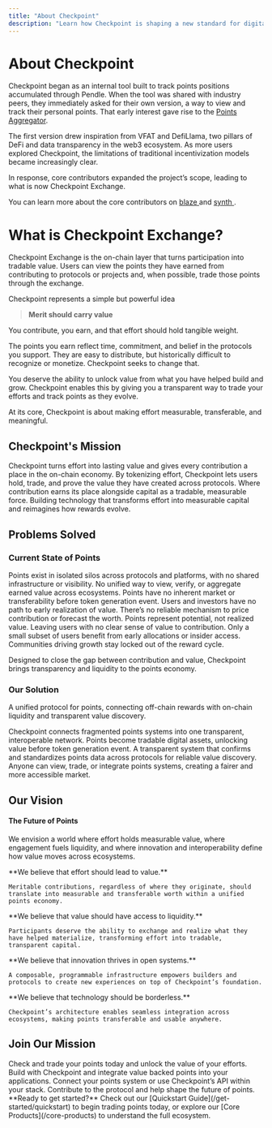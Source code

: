 ```yaml
---
title: "About Checkpoint"
description: "Learn how Checkpoint is shaping a new standard for digital rewards by bridging traditional points systems and decentralized networks"
---
```


# About Checkpoint

Checkpoint began as an internal tool built to track points positions accumulated through Pendle. When the tool was shared with industry peers, they immediately asked for their own version, a way to view and track their personal points. That early interest gave rise to the [Points Aggregator](/core-products/point-aggregator).

The first version drew inspiration from VFAT and DefiLlama, two pillars of DeFi and data transparency in the web3 ecosystem. As more users explored Checkpoint, the limitations of traditional incentivization models became increasingly clear.

In response, core contributors expanded the project’s scope, leading to what is now Checkpoint Exchange.

You can learn more about the core contributors on <Icon icon="x-twitter" /> [blaze <Icon icon="arrow-up-right-from-square" />](https://x.com/0xblaze_) and [synth <Icon icon="arrow-up-right-from-square" />](https://x.com/0xSynth).

# What is Checkpoint Exchange?
Checkpoint Exchange is the on-chain layer that turns participation into tradable value. Users can view the points they have earned from contributing to protocols or projects and, when possible, trade those points through the exchange.

Checkpoint represents a simple but powerful idea

> **Merit should carry value**

You contribute, you earn, and that effort should hold tangible weight.

The points you earn reflect time, commitment, and belief in the protocols you support. They are easy to distribute, but historically difficult to recognize or monetize. Checkpoint seeks to change that.

You deserve the ability to unlock value from what you have helped build and grow. Checkpoint enables this by giving you a transparent way to trade your efforts and track points as they evolve.

At its core, Checkpoint is about making effort measurable, transferable, and meaningful.

## Checkpoint's Mission

<CardGroup cols={2}>
  <Card title="Value for Merit" icon="person-digging">
    Checkpoint turns effort into lasting value and gives every contribution a place in the on-chain economy.
  </Card>
  <Card title="Proof of Effort" icon="building">
    By tokenizing effort, Checkpoint lets users hold, trade, and prove the value they have created across protocols.
  </Card>
  <Card title="Markets for Merit" icon="store">
    Where contribution earns its place alongside capital as a tradable, measurable force.
  </Card>
  <Card title="Future of Effort" icon="bolt">
    Building technology that transforms effort into measurable capital and reimagines how rewards evolve.
  </Card>
</CardGroup>

## Problems Solved

### Current State of Points

<Steps>
  <Step title="Fragmented Systems">
    Points exist in isolated silos across protocols and platforms, with no shared infrastructure or visibility.
    <Callout icon="puzzle-piece" iconType="solid">No unified way to view, verify, or aggregate earned value across ecosystems.</Callout>
  </Step>
  <Step title="No Liquidity">
    Points have no inherent market or transferability before token generation event.
    <Callout icon="droplet-slash" iconType="solid">Users and investors have no path to early realization of value.</Callout>
  </Step>
  <Step title="Uncertain Value">
    There’s no reliable mechanism to price contribution or forecast the worth.
    <Callout icon="handshake-slash" iconType="solid"> Points represent potential, not realized value. Leaving users with no clear sense of value to contribution.</Callout>
  </Step>
  <Step title="Limited Access">
    Only a small subset of users benefit from early allocations or insider access.
    <Callout icon="lock" iconType="solid">Communities driving growth stay locked out of the reward cycle.</Callout>
  </Step>
</Steps>

Designed to close the gap between contribution and value, Checkpoint brings transparency and liquidity to the points economy.

### Our Solution

A unified protocol for points, connecting off-chain rewards with on-chain liquidity and transparent value discovery.

<CardGroup cols={2}>
  <Card title="Unified Infrastructure" icon="layer-group">
    Checkpoint connects fragmented points systems into one transparent, interoperable network.
  </Card>
  <Card title="On-Chain Liquidity" icon="droplet">
    Points become tradable digital assets, unlocking value before token generation event.
  </Card>
  <Card title="Verified Value" icon="magnifying-glass-dollar">
    A transparent system that confirms and standardizes points data across protocols for reliable value discovery.
  </Card>
  <Card title="Open Access" icon="lock-open">
    Anyone can view, trade, or integrate points systems, creating a fairer and more accessible market.
  </Card>
</CardGroup>

## Our Vision

#### The Future of Points

We envision a world where effort holds measurable value, where engagement fuels liquidity, and where innovation and interoperability define how value moves across ecosystems.

<AccordionGroup>
  <Accordion title="Universal Points Economy" icon="coins">
    **We believe that effort should lead to value.**

    Meritable contributions, regardless of where they originate, should translate into measurable and transferable worth within a unified points economy.
  </Accordion>

  <Accordion title="Liquidity for Engagement" icon="water">
    **We believe that value should have access to liquidity.**

    Participants deserve the ability to exchange and realize what they have helped materialize, transforming effort into tradable, transparent capital.
  </Accordion>

  <Accordion title="Programmable Ecosystem" icon="network-wired">
    **We believe that innovation thrives in open systems.**

    A composable, programmable infrastructure empowers builders and protocols to create new experiences on top of Checkpoint’s foundation.
  </Accordion>

  <Accordion title="Interoperable by Design" icon="cubes">
    **We believe that technology should be borderless.**

    Checkpoint’s architecture enables seamless integration across ecosystems, making points transferable and usable anywhere.
  </Accordion>
</AccordionGroup>

## Join Our Mission

<CardGroup cols={2}>
  <Card
    title="For Users"
    icon="user"
    href="/get-started/quickstart"
  >
    Check and trade your points today and unlock the value of your efforts.
  </Card>
  <Card
    title="For Developers"
    icon="code"
    href="/architecture"
  >
    Build with Checkpoint and integrate value backed points into your applications.
  </Card>
  <Card
    title="For Protocols"
    icon="network-wired"
    href="/core-products/point-api"
  >
    Connect your points system or use Checkpoint’s API within your stack.
  </Card>
  <Card
    title="For Contributors"
    icon="handshake"
    href="https://github.com/0xPortalLabs"
  >
    Contribute to the protocol and help shape the future of points.
  </Card>
</CardGroup>

<Note>
**Ready to get started?** Check out our [Quickstart Guide](/get-started/quickstart) to begin trading points today, or explore our [Core Products](/core-products) to understand the full ecosystem.
</Note>
